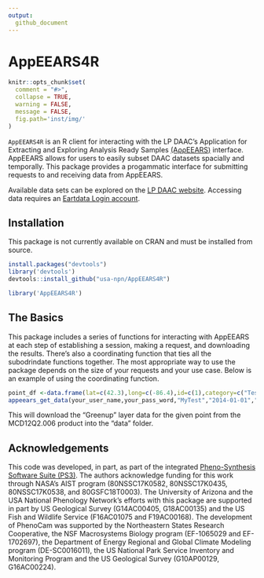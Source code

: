 ```yaml
---
output:
  github_document
---
```


AppEEARS4R
========

```r
knitr::opts_chunk$set(
  comment = "#>",
  collapse = TRUE,
  warning = FALSE,
  message = FALSE,
  fig.path='inst/img/'
)
```


`AppEEARS4R` is an R client for interacting with the LP DAAC's Application for Extracting and Exploring Analysis Ready Samples [(AρρEEARS)](https://lpdaac.usgs.gov/tools/appeears/) interface. AppEEARS allows for users to easily subset DAAC datasets spacially and temporally. This package provides a progammatic interface for submitting requests to and receiving data from AppEEARS.


Available data sets can be explored on the [LP DAAC website](https://lpdaac.usgs.gov/product_search/). Accessing data requires an [Eartdata Login account](https://urs.earthdata.nasa.gov/users/new?_ga=2.146602164.1614539679.1607373041-824518196.1579722432/).


## Installation

This package is not currently available on CRAN and must be installed from source.

```r
install.packages("devtools")
library('devtools')
devtools::install_github("usa-npn/AppEEARS4R")
```

```r
library('AppEEARS4R')
```



## The Basics

This package includes a series of functions for interacting with AppEEARS at each step of establishing a session, making a request, and downloading the results. There's also a coordinating function that ties all the subodrindate functions together. The most appropriate way to use the package depends on the size of your requests and your use case. Below is an example of using the coordinating function.

```r
point_df <-data.frame(lat=c(42.3),long=c(-86.4),id=c(1),category=c("Test"))
appeears_get_data(your_user_name,your_pass_word,"MyTest","2014-01-01","2014-01-31","MCD12Q2.006",c("Greenup"),type="point",point_df,base_path="./data/")
```

This will download the "Greenup" layer data for the given point from the MCD12Q2.006 product into the "data" folder.



## Acknowledgements

This code was developed, in part, as part of the integrated [Pheno-Synthesis Software Suite (PS3)](https://git.earthdata.nasa.gov/projects/APIS/repos/pheno-synthesis-software-suite/browse).  The authors acknowledge funding for this work through NASA's AIST program  (80NSSC17K0582, 80NSSC17K0435, 80NSSC17K0538, and 80GSFC18T0003). The University of Arizona and the USA National Phenology Network's efforts with this package are supported in part by US Geological Survey (G14AC00405, G18AC00135) and the US Fish and Wildlife Service (F16AC01075 and F19AC00168).  The development of PhenoCam was supported by the Northeastern States Research Cooperative, the NSF Macrosystems Biology program (EF-1065029 and EF-1702697), the Department of Energy Regional and Global Climate Modeling program (DE-SC0016011), the US National Park Service Inventory and Monitoring Program and the US Geological Survey (G10AP00129, G16AC00224).
